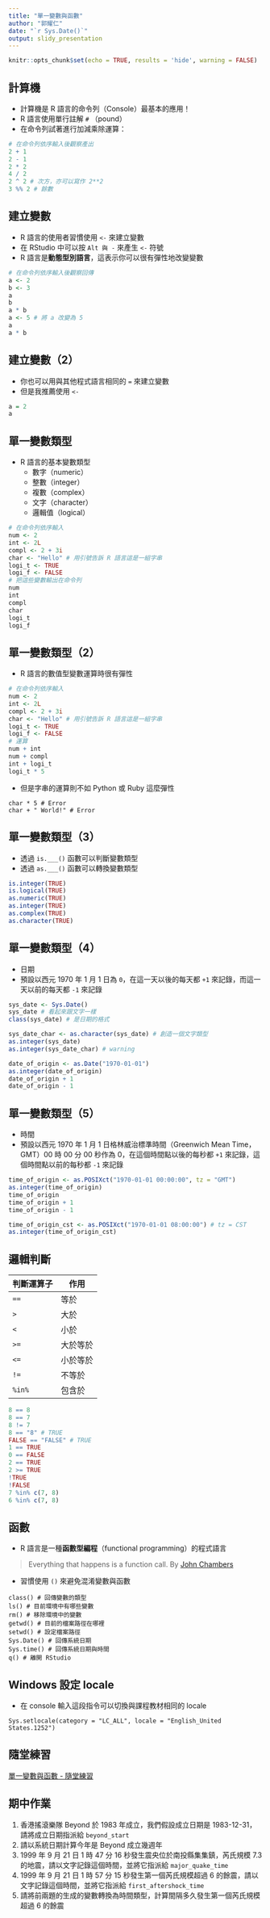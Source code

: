 ```yaml
---
title: "單一變數與函數"
author: "郭耀仁"
date: "`r Sys.Date()`"
output: slidy_presentation
---
```


```r
knitr::opts_chunk$set(echo = TRUE, results = 'hide', warning = FALSE)
```

## 計算機

- 計算機是 R 語言的命令列（Console）最基本的應用！
- R 語言使用單行註解 `#` （pound）
- 在命令列試著進行加減乘除運算：

```r
# 在命令列依序輸入後觀察產出
2 + 1
2 - 1
2 * 2
4 / 2
2 ^ 2 # 次方，亦可以寫作 2**2
3 %% 2 # 餘數
```

## 建立變數

- R 語言的使用者習慣使用 `<-` 來建立變數
- 在 RStudio 中可以按 `Alt 與 -` 來產生 `<-` 符號
- R 語言是**動態型別語言**，這表示你可以很有彈性地改變變數

```r
# 在命令列依序輸入後觀察回傳
a <- 2
b <- 3
a
b
a * b
a <- 5 # 將 a 改變為 5
a
a * b
```

## 建立變數（2）

- 你也可以用與其他程式語言相同的 `=` 來建立變數
- 但是我推薦使用 `<-`

```r
a = 2
a
```

## 單一變數類型

- R 語言的基本變數類型
  - 數字（numeric）
  - 整數（integer）
  - 複數（complex）
  - 文字（character）
  - 邏輯值（logical）

```r
# 在命令列依序輸入
num <- 2
int <- 2L
compl <- 2 + 3i
char <- "Hello" # 用引號告訴 R 語言這是一組字串
logi_t <- TRUE
logi_f <- FALSE
# 把這些變數輸出在命令列
num
int
compl
char
logi_t
logi_f
```

## 單一變數類型（2）

- R 語言的數值型變數運算時很有彈性

```r
# 在命令列依序輸入
num <- 2
int <- 2L
compl <- 2 + 3i
char <- "Hello" # 用引號告訴 R 語言這是一組字串
logi_t <- TRUE
logi_f <- FALSE
# 運算
num + int
num + compl
int + logi_t
logi_t * 5
```

- 但是字串的運算則不如 Python 或 Ruby 這麼彈性

```
char * 5 # Error
char + " World!" # Error
```

## 單一變數類型（3）

- 透過 `is.___()` 函數可以判斷變數類型
- 透過 `as.___()` 函數可以轉換變數類型

```r
is.integer(TRUE)
is.logical(TRUE)
as.numeric(TRUE)
as.integer(TRUE)
as.complex(TRUE)
as.character(TRUE)
```

## 單一變數類型（4）

- 日期
- 預設以西元 1970 年 1 月 1 日為 `0`，在這一天以後的每天都 `+1` 來記錄，而這一天以前的每天都 `-1` 來記錄

```r
sys_date <- Sys.Date()
sys_date # 看起來跟文字一樣
class(sys_date) # 是日期的格式

sys_date_char <- as.character(sys_date) # 創造一個文字類型
as.integer(sys_date)
as.integer(sys_date_char) # warning

date_of_origin <- as.Date("1970-01-01")
as.integer(date_of_origin)
date_of_origin + 1
date_of_origin - 1
```

## 單一變數類型（5）

- 時間
- 預設以西元 1970 年 1 月 1 日格林威治標準時間（Greenwich Mean Time，GMT）00 時 00 分 00 秒作為 0，在這個時間點以後的每秒都 `+1` 來記錄，這個時間點以前的每秒都 `-1` 來記錄

```r
time_of_origin <- as.POSIXct("1970-01-01 00:00:00", tz = "GMT")
as.integer(time_of_origin)
time_of_origin
time_of_origin + 1
time_of_origin - 1

time_of_origin_cst <- as.POSIXct("1970-01-01 08:00:00") # tz = CST
as.integer(time_of_origin_cst)
```

## 邏輯判斷

|判斷運算子|作用|
|---------|---|
|`==`|等於|
|`>`|大於|
|`<`|小於|
|`>=`|大於等於|
|`<=`|小於等於|
|`!=`|不等於|
|`%in%`|包含於|

```r
8 == 8
8 == 7
8 != 7
8 == "8" # TRUE
FALSE == "FALSE" # TRUE
1 == TRUE
0 == FALSE
2 == TRUE
2 >= TRUE
!TRUE
!FALSE
7 %in% c(7, 8)
6 %in% c(7, 8)
```

## 函數

- R 語言是一種**函數型編程**（functional programming）的程式語言

> Everything that happens is a function call.
> By [John Chambers](https://en.wikipedia.org/wiki/John_Chambers_(statistician))

- 習慣使用 `()` 來避免混淆變數與函數

```
class() # 回傳變數的類型
ls() # 目前環境中有哪些變數
rm() # 移除環境中的變數
getwd() # 目前的檔案路徑在哪裡
setwd() # 設定檔案路徑
Sys.Date() # 回傳系統日期
Sys.time() # 回傳系統日期與時間
q() # 離開 RStudio
```

## Windows 設定 locale

- 在 console 輸入這段指令可以切換與課程教材相同的 locale

```
Sys.setlocale(category = "LC_ALL", locale = "English_United States.1252")
```

## 隨堂練習

[單一變數與函數 - 隨堂練習](https://yaojenkuo.github.io/r_programming/ch2_exercise)

## 期中作業

1. 香港搖滾樂隊 Beyond 於 1983 年成立，我們假設成立日期是 1983-12-31，請將成立日期指派給 `beyond_start`
2. 請以系統日期計算今年是 Beyond 成立幾週年
3. 1999 年 9 月 21 日 1 時 47 分 16 秒發生震央位於南投縣集集鎮，芮氏規模 7.3 的地震，請以文字記錄這個時間，並將它指派給 `major_quake_time`
4. 1999 年 9 月 21 日 1 時 57 分 15 秒發生第一個芮氏規模超過 6 的餘震，請以文字記錄這個時間，並將它指派給 `first_aftershock_time`
5. 請將前兩題的生成的變數轉換為時間類型，計算間隔多久發生第一個芮氏規模超過 6 的餘震